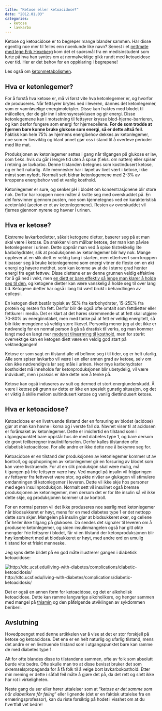 ```yaml
---
title: "Ketose eller ketoacidose?"
date: "2012.01.03"
categories:
  - ketose
  - lavkarbo
---
```


Ketose og ketoacidose er to begreper mange blander sammen. Har disse egentlig noe mer til felles enn noenlunde like navn? Senest i et [nettmøte med lege Erik Hexeberg](http://tpn.vg.no/intervju/lege-erik-hexeberg-er-for-lavkarbo-send-ditt-spoersmaal-her/2616) kom det et spørsmål fra en medisinstudent som lurte på hva han syntes om at normalvektige gikk rundt med ketoacidose over tid. Her er det behov for en oppklaring i begrepene!

Les også om [ketonmetabolismen](brokenlink/ketonmetabolismen/ "Ketonmetabolismen").

## Hva er ketonlegemer?

For å forstå hva ketose er, må vi først vite hva ketonlegemer er, og hvorfor de produseres. Når fettsyrer brytes ned i leveren, dannes det ketonlegemer, som er vannløselige energimolekyler. Disse kan fraktes med blodet til målcellen, der de går inn i sitronsyresyklusen og gir energi. Disse ketonlegemene kan i motsetning til fettsyrer krysse blod-hjerne-barrieren, og kan derfor fungere som energi for hjernecellene. **For de som trodde at hjernen bare kunne bruke glukose som energi, så er dette altså feil**. Faktisk kan hele 75% av hjernens energibehov dekkes av ketonlegemer, noe som er livsviktig og blant annet gjør oss i stand til å overleve perioder med lite mat.

Produksjonen av ketonlegemer settes i gang når tilgangen på glukose er lav, som f.eks. hvis du går i lengre tid uten å spise (f.eks. om natten) eller spiser i retning av lavkarbo. Denne tilstanden betegnes som kostindusert ketose, og er helt naturlig. Alle mennesker har i løpet av livet vært i ketose, ikke minst som nyfødt. Normalt sett bidrar ketonlegemene med 2-3% av kroppens energibehov ved et vanlig kosthold.

Ketonlegemer er sure, og senker pH i blodet om konsentrasjonene blir store nok. Derfor har kroppen noen måter å kvitte seg med overskuddet på. En del forsvinner gjennom pusten, noe som kjennetegnes ved en karakteristisk acetonlukt (aceton er et av ketonlegemene). Resten av overskuddet vil fjernes gjennom nyrene og havner i urinen.

## Hva er ketose?

Ekstreme lavkarbodietter, såkalt ketogene dietter, baserer seg på at man skal være i ketose. Da snakker vi om målbar ketose, der man kan påvise ketonlegemer i urinen. Dette oppnår man ved å spise tilstrekkelig lite karbohydrater, slik at produksjonen av ketonlegemer blir høy nok. Mange opplever at en slik diett er veldig tung i starten, men etterhvert som kroppen tilpasser seg å bruke ketonlegemene som energi vitner de fleste om en økt energi og høyere metthet, som kan komme av at de i større grad henter energi fra eget fettvev. Disse diettene er av denne grunnen veldig effektive for å gå ned i vekt, men [en diett er bare effektiv så lenge man klarer å holde seg til den](brokenlink/diett-eller-livsstilsendring/ "Diett eller livsstilsendring?"), og ketogene dietter kan være vanskelig å holde seg til over lang tid. Ketogene dietter har også i lang tid vært brukt i behandlingen av epilepsi.

En ketogen diett består typisk av 5E% fra karbohydrater, 15-25E% fra protein og resten fra fett. Derfor blir de også ofte omtalt som fettdietter eller fettkurer i media. Det er klart at det høres skremmende ut at fett skal utgjøre 70-80% av energiinntaket, men med tanke på at fett er veldig energitett, så blir ikke mengdene så veldig store likevel. Personlig mener jeg at det ikke er nødvendig for en normal person å gå så drastisk til verks, og man kommer langt med en langt mer [moderat tilnærming til kosthold](brokenlink/en-enkel-innforing-i-lavkarbokosthold/ "En kort innføring i lavkarbokosthold og tilpasning til din livsstil"), men for sterkt overvektige kan en ketogen diett være en veldig god start på vektnedgangen!

Ketose er som sagt en tilstand alle vil befinne seg i til tider, og er helt ufarlig. Alle som spiser lavkarbo vil være i en eller annen grad av ketose, selv om den ikke nødvendigvis lar seg måle i urinen. Hvor mye karbohydrater kostholdet må inneholde før ketonproduksjonen blir ubetydelig, vil være indviduelt, men i praksis er ikke dette noe å tenke på.

Ketose kan også induseres av sult og dermed et stort energiunderskudd. Å være i ketose på grunn av dette er ikke en spesielt gunstig situasjon, og det er viktig å skille mellom sultindusert ketose og vanlig diettindusert ketose.

## Hva er ketoacidose?

Ketoacidose er en livstruende tilstand der en forsuring av blodet (acidose) gjør at man kan havne i koma og i verste fall dø. Navnet viser til at acidosen er forårsaket av ketonlegemer. Dette er imidlertid en tilstand som i utgangspunktet bare oppstår hos de med diabetes type 1, og bare dersom de grovt feilberegner insulintilførselen. Derfor kalles tilstanden ofte diabetisk ketoacidose. For alle andre er ikke dette noe å bekymre seg for.

Ketoacidose er en tilstand der produksjonen av ketonlegemer kommer ut av kontroll, og opphopningen av ketonlegemer gir en forsuring av blodet som kan være livstruende. For at en slik produksjon skal være mulig, må tilgangen på frie fettsyrer være høy. Ved mangel på insulin vil frigjøringen av fettsyrer fra fettvevet være stor, og økte nivåer av glukagon vil stimulere omdanningen til ketonlegemer i leveren. Dette vil ikke skje hos personer med egen insulinproduksjon. Normalt sett vil insulinet også bremse produksjonen av ketonlegemer, men dersom det er for lite insulin så vil ikke dette skje, og produksjonen kommer ut av kontroll.

For en normal person vil det ikke produseres noe særlig med ketonlegemer når blodsukkeret er høyt, mens for en med diabetes type 1 er det nettopp dette som skjer. Mangelen på insulin gjør at blodsukkeret øker, og cellene får heller ikke tilgang på glukosen. Da sendes det signaler til leveren om å produsere ketonlegemer, og siden insulinmangelen også har gitt økte mengder frie fettsyrer i blodet, får vi en tilstand der ketonproduksjonen blir høy kombinert med at blodsukkeret er høyt, med andre ord en umulig tilstand for et friskt menneske.

Jeg syns dette bildet på en god måte illustrerer gangen i diabetisk ketoacidose:

![http://dtc.ucsf.edu/living-with-diabetes/complications/diabetic-ketoacidosis/](images/clipboard-1415643015.png)http://dtc.ucsf.edu/living-with-diabetes/complications/diabetic-ketoacidosis/

Det er også en annen form for ketoacidose, og det er alkoholisk ketoacidose. Dette kan ramme langvarige alkoholikere, og henger sammen med mangel på [thiamin](brokenlink/thiamin/ "Thiamin, vitamin B1") og den påfølgende utviklingen av sykdommen beriberi.

## Avslutning

Hovedpoenget med denne artikkelen var å vise at det er stor forskjell på ketose og ketoacidose. Det ene er en helt naturlig og ufarlig tilstand, mens det andre er en livstruende tilstand som i utgangspunktet bare kan ramme de med diabetes type 1.

Alt for ofte blandes disse to tilstandene sammen, ofte av folk som absolutt burde vite bedre. Ofte skulle man tro at disse bevisst bruker det som skremselspropaganda for å få folk til å velge bort lavkarbokosthold. Etter min mening er dette i såfall feil måte å gjøre det på, da det rett og slett ikke har rot i virkeligheten.

Neste gang du ser eller hører uttalelser som at "*ketose er det samme som når diabetikere får føling*" eller lignende (det er en faktisk uttalelse fra en ernæringsprofessor), kan du riste forsiktig på hodet i visshet om at du hvertfall vet bedre!
